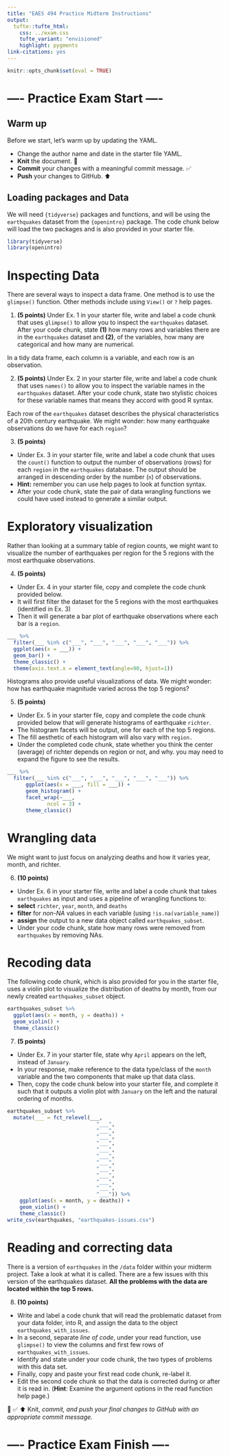 ```yaml
---
title: "EAES 494 Practice Midterm Instructions"
output: 
  tufte::tufte_html:
    css: ../exam.css
    tufte_variant: "envisioned"
    highlight: pygments
link-citations: yes
---
```


```r
knitr::opts_chunk$set(eval = TRUE)
```

# ---- Practice Exam Start ----

## Warm up

Before we start, let's warm up by updating the YAML.

-   Change the author name and date in the starter file YAML.
-   **Knit** the document. 🧶
-   **Commit** your changes with a meaningful commit message. ✅
-   **Push** your changes to GitHub. ⬆️

## Loading packages and Data

We will need `{tidyverse}` packages and functions, and will be using the `earthquakes` dataset from the `{openintro}` package.
The code chunk below will load the two packages and is also provided in your starter file.

```r
library(tidyverse)
library(openintro)
```

# Inspecting Data

There are several ways to inspect a data frame.
One method is to use the `glimpse()` function.
Other methods include using `View()` or `?` help pages.

1.  **(5 points)** Under Ex. 1 in your starter file, write and label a code chunk that uses `glimpse()` to allow you to inspect the `earthquakes` dataset. After your code chunk, state **(1)** how many rows and variables there are in the `earthquakes` dataset and **(2)**, of the variables, how many are categorical and how many are numerical.

In a tidy data frame, each column is a variable, and each row is an observation.

2.  **(5 points)** Under Ex. 2 in your starter file, write and label a code chunk that uses `names()` to allow you to inspect the variable names in the `earthquakes` dataset. After your code chunk, state two stylistic choices for these variable names that means they accord with good R syntax.

Each row of the `earthquakes` dataset describes the physical characteristics of a 20th century earthquake.
We might wonder: how many earthquake observations do we have for each `region`?

3.  **(5 points)**

-   Under Ex. 3 in your starter file, write and label a code chunk that uses the `count()` function to output the number of observations (rows) for each `region` in the `earthquakes` database. The output should be arranged in descending order by the number (`n`) of observations.
-   **Hint:** remember you can use help pages to look at function syntax.
-   After your code chunk, state the pair of data wrangling functions we could have used instead to generate a similar output.

# Exploratory visualization

Rather than looking at a summary table of region counts, we might want to visualize the number of earthquakes per region for the 5 regions with the most earthquake observations.

4.  **(5 points)**

-   Under Ex. 4 in your starter file, copy and complete the code chunk provided below.
-   It will first filter the dataset for the 5 regions with the most earthquakes (identified in Ex. 3)
-   Then it will generate a bar plot of earthquake observations where each bar is a `region`.

```r
___ %>% 
  filter(___ %in% c("___", "___", "___", "___", "___")) %>% 
  ggplot(aes(x = ___)) +
  geom_bar() +
  theme_classic() +
  theme(axis.text.x = element_text(angle=90, hjust=1))
```

Histograms also provide useful visualizations of data.
We might wonder: how has earthquake magnitude varied across the top 5 regions?

5.  **(5 points)**

-   Under Ex. 5 in your starter file, copy and complete the code chunk provided below that will generate histograms of earthquake `richter`.
-   The histogram facets will be output, one for each of the top 5 regions.
-   The fill aesthetic of each histogram will also vary with `region.`
-   Under the completed code chunk, state whether you think the center (average) of richter depends on region or not, and why. you may need to expand the figure to see the results.

```r
___ %>% 
  filter(___ %in% c("___", "___", "___", "___", "___")) %>% 
      ggplot(aes(x = ___, fill = ___)) +
      geom_histogram() +
      facet_wrap(~___, 
             ncol = 3) +
      theme_classic()
```

# Wrangling data

We might want to just focus on analyzing deaths and how it varies year, month, and richter.

6.  **(10 points)**

-   Under Ex. 6 in your starter file, write and label a code chunk that takes `earthquakes` as input and uses a pipeline of wrangling functions to:
-   **select** `richter`, `year`, `month`, and `deaths`
-   **filter** for *non-NA* values in each variable (using `!is.na(variable_name)`)
-   **assign** the output to a new data object called `earthquakes_subset`.
-   Under your code chunk, state how many rows were removed from `earthquakes` by removing NAs.

# Recoding data

The following code chunk, which is also provided for you in the starter file, uses a violin plot to visualize the distribution of deaths by month, from our newly created `earthquakes_subset` object.

```r
earthquakes_subset %>% 
  ggplot(aes(x = month, y = deaths)) +
  geom_violin() +
  theme_classic()
```

7.  **(5 points)**

-   Under Ex. 7 in your starter file, state why `April` appears on the left, instead of `January`.
-   In your response, make reference to the data type/class of the `month` variable and the two components that make up that data class.
-   Then, copy the code chunk below into your starter file, and complete it such that it outputs a violin plot with `January` on the left and the natural ordering of months.

```r
earthquakes_subset %>% 
  mutate(___ = fct_relevel(___,
                             "___",
                             "___",
                             "___",
                             "___",
                             "___",
                             "___",
                             "___",
                             "___",
                             "___",
                             "___",
                             "___",
                             "___")) %>% 
    ggplot(aes(x = month, y = deaths)) +
    geom_violin() +
    theme_classic()
write_csv(earthquakes, "earthquakes-issues.csv")
```

# Reading and correcting data

There is a version of `earthquakes` in the `/data` folder within your midterm project.
Take a look at what it is called.
There are a few issues with this version of the earthquakes dataset.
**All the problems with the data are located within the top 5 rows.**

8.  **(10 points)**

-   Write and label a code chunk that will read the problematic dataset from your data folder, into R, and assign the data to the object `earthquakes_with_issues`.
-   In a second, separate *line of code*, under your read function, use `glimpse()` to view the columns and first few rows of `earthquakes_with_issues`.
-   Identify and state under your code chunk, the two types of problems with this data set.
-   Finally, copy and paste your first read code chunk, re-label it.
-   Edit the second code chunk so that the data is corrected during or after it is read in. (**Hint**: Examine the argument options in the read function help page.)

🧶 ✅ ⬆️ Knit, *commit, and push your final changes to GitHub with an appropriate commit message.*

# ---- Practice Exam Finish ----
